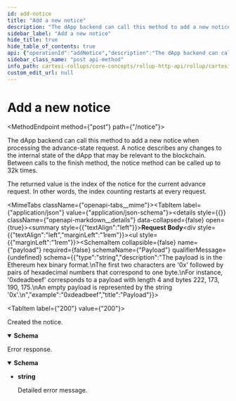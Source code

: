 ```yaml
---
id: add-notice
title: "Add a new notice"
description: "The dApp backend can call this method to add a new notice when processing the advance-state request."
sidebar_label: "Add a new notice"
hide_title: true
hide_table_of_contents: true
api: {"operationId":"addNotice","description":"The dApp backend can call this method to add a new notice when processing the advance-state request.\nA notice describes any changes to the internal state of the dApp that may be relevant to the blockchain.\nBetween calls to the finish method, the notice method can be called up to 32k times.\n\nThe returned value is the index of the notice for the current advance request.\nIn other words, the index counting restarts at every request.\n","requestBody":{"content":{"application/json":{"schema":{"type":"object","properties":{"payload":{"type":"string","description":"The payload is in the Ethereum hex binary format.\nThe first two characters are '0x' followed by pairs of hexadecimal numbers that correspond to one byte.\nFor instance, '0xdeadbeef' corresponds to a payload with length 4 and bytes 222, 173, 190, 175.\nAn empty payload is represented by the string '0x'.\n","example":"0xdeadbeef","title":"Payload"}},"title":"Notice"}}}},"responses":{"200":{"description":"Created the notice.","content":{"application/json":{"schema":{"type":"object","properties":{"index":{"type":"integer","format":"uint64","description":"Position in the Merkle tree.","example":123}},"title":"IndexResponse"}}}},"default":{"description":"Error response.","content":{"text/plain":{"schema":{"type":"string","description":"Detailed error message.","example":"The request could not be understood by the server due to malformed syntax","title":"Error"}}}}},"method":"post","path":"/notice","servers":[{"url":"https://<dapp_rollup_url>"},{"url":"http://localhost:5005/rollup"}],"jsonRequestBodyExample":{"payload":"0xdeadbeef"},"info":{"title":"Cartesi Rollup HTTP API","version":"0.5.1","license":{"name":"Apache-2.0","url":"https://www.apache.org/licenses/LICENSE-2.0.html"},"description":"API that the Cartesi Rollup HTTP Server implements.\n\nIn the box below, there is an example of a dApp backend that uses the Rollup HTTP API.\n\n```\nimport requests\nimport sys\n\nrollup = sys.argv[1]\n\ndef check_status_code(response):\n    if response.status_code not in range(200, 300):\n        print(f'Error: invalid status code {response.status_code}')\n        sys.exit(1)\n    return response\n\nfinish = {'status': 'accept'}\nwhile True:\n    print('Sending finish')\n    r = check_status_code(requests.post(rollup + '/finish', json=finish))\n    if r.status_code == 202:\n        print('No pending rollup request, trying again')\n        continue\n\n    rollup_request = r.json()\n    if rollup_request['request_type'] == 'advance_state':\n        print('Sending voucher')\n        voucher = {\n            'destination': rollup_request['data']['metadata']['msg_sender'],\n            'payload': rollup_request['data']['payload']\n        }\n        check_status_code(requests.post(rollup + '/voucher', json=voucher))\n\n        print('Sending notice')\n        notice = {'payload': rollup_request['data']['payload']}\n        check_status_code(requests.post(rollup + '/notice', json=notice))\n\n        print('Sending report')\n        report = {'payload': rollup_request['data']['payload']}\n        check_status_code(requests.post(rollup + '/report', json=report))\n\n        finish['status'] = 'accept'\n\n    elif rollup_request['request_type'] == 'inspect_state':\n        print('Sending report per inspect request')\n        report = {'payload': rollup_request['data']['payload']}\n        check_status_code(requests.post(rollup + '/report', json=report))\n\n    else:\n        print('Throwing rollup exception')\n        exception = {'payload': rollup_request['data']['payload']}\n        requests.post(rollup + '/exception', json=exception)\n        break\n```\n\nIn production mode, if the dApp exits the Rollups initialization script will register a Rollup Exception.\nSee [/exception](#api-Default-registerException).\n\nIn host mode, the Cartesi Rollups infrastructure is not able to detect that the dApp exited.\nIt is up to the dApp developer to re-launch the dApp.\n"},"postman":{"name":"Add a new notice","description":{"content":"The dApp backend can call this method to add a new notice when processing the advance-state request.\nA notice describes any changes to the internal state of the dApp that may be relevant to the blockchain.\nBetween calls to the finish method, the notice method can be called up to 32k times.\n\nThe returned value is the index of the notice for the current advance request.\nIn other words, the index counting restarts at every request.\n","type":"text/plain"},"url":{"path":["notice"],"host":["{{baseUrl}}"],"query":[],"variable":[]},"header":[{"key":"Content-Type","value":"application/json"},{"key":"Accept","value":"application/json"}],"method":"POST","body":{"mode":"raw","raw":"\"\"","options":{"raw":{"language":"json"}}}}}
sidebar_class_name: "post api-method"
info_path: cartesi-rollups/core-concepts/rollup-http-api/rollup/cartesi-rollup-http-api
custom_edit_url: null
---
```



<h1 className={"openapi__heading"}>Add a new notice</h1>

<MethodEndpoint method={"post"} path={"/notice"}></MethodEndpoint>



The dApp backend can call this method to add a new notice when processing the advance-state request.
A notice describes any changes to the internal state of the dApp that may be relevant to the blockchain.
Between calls to the finish method, the notice method can be called up to 32k times.

The returned value is the index of the notice for the current advance request.
In other words, the index counting restarts at every request.


<MimeTabs className={"openapi-tabs__mime"}><TabItem label={"application/json"} value={"application/json-schema"}><details style={{}} className={"openapi-markdown__details"} data-collapsed={false} open={true}><summary style={{"textAlign":"left"}}><strong>Request Body</strong></summary><div style={{"textAlign":"left","marginLeft":"1rem"}}></div><ul style={{"marginLeft":"1rem"}}><SchemaItem collapsible={false} name={"payload"} required={false} schemaName={"Payload"} qualifierMessage={undefined} schema={{"type":"string","description":"The payload is in the Ethereum hex binary format.\nThe first two characters are '0x' followed by pairs of hexadecimal numbers that correspond to one byte.\nFor instance, '0xdeadbeef' corresponds to a payload with length 4 and bytes 222, 173, 190, 175.\nAn empty payload is represented by the string '0x'.\n","example":"0xdeadbeef","title":"Payload"}}></SchemaItem></ul></details></TabItem></MimeTabs><div><div><ApiTabs><TabItem label={"200"} value={"200"}><div>

Created the notice.

</div><div><MimeTabs className={"openapi-tabs__mime"} schemaType={"response"}><TabItem label={"application/json"} value={"application/json"}><SchemaTabs className={"openapi-tabs__schema"}><TabItem label={"Schema"} value={"Schema"}><details style={{}} className={"openapi-markdown__details"} data-collapsed={false} open={true}><summary style={{"textAlign":"left"}}><strong>Schema</strong></summary><div style={{"textAlign":"left","marginLeft":"1rem"}}></div><ul style={{"marginLeft":"1rem"}}><SchemaItem collapsible={false} name={"index"} required={false} schemaName={"uint64"} qualifierMessage={undefined} schema={{"type":"integer","format":"uint64","description":"Position in the Merkle tree.","example":123}}></SchemaItem></ul></details></TabItem><TabItem label={"Example (from schema)"} value={"Example (from schema)"}><ResponseSamples responseExample={"{\n  \"index\": 123\n}"} language={"json"}></ResponseSamples></TabItem></SchemaTabs></TabItem></MimeTabs></div></TabItem><TabItem label={"default"} value={"default"}><div>

Error response.

</div><div><MimeTabs className={"openapi-tabs__mime"} schemaType={"response"}><TabItem label={"text/plain"} value={"text/plain"}><SchemaTabs className={"openapi-tabs__schema"}><TabItem label={"Schema"} value={"Schema"}><details style={{}} className={"openapi-markdown__details"} data-collapsed={false} open={true}><summary style={{"textAlign":"left"}}><strong>Schema</strong></summary><div style={{"textAlign":"left","marginLeft":"1rem"}}></div><ul style={{"marginLeft":"1rem"}}><li><div><strong>string</strong><div style={{"marginTop":"var(--ifm-table-cell-padding)"}}>

Detailed error message.

</div></div></li></ul></details></TabItem></SchemaTabs></TabItem></MimeTabs></div></TabItem></ApiTabs></div></div>
      